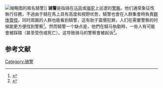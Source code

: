 [[File:Park_Police_Horse_Mounted_Unit,_San_Francisco.jpg|缩略图]]的兩名騎警]]
'''骑警'''是指骑在[[马|马背]]或[[骆驼|骆驼]]上巡逻的[[警察|警察]]。他们通常象征性執行任務，不過由于騎在馬上具有高度和視野优势，騎警也會在人群集會時負責[[群体管控|群体管控]]，同时周圍的人群也能看到騎警，这有助于震慑犯罪，人们在需要警察的时候能更方便找到警察<ref name="mounted police NYTimes">{{Cite web|title=Police Horses Are Diminished in Number, but Not Presence|url=http://cityroom.blogs.nytimes.com/2011/02/15/in-new-york-fewer-police-horses-but-still-a-strong-force/|accessdate=2012-11-15|author=Cooper|date=2011-02-15|first=Michael|work=[[New_York_Times|New York Times]]}}</ref>。然而騎警一个缺点是，他們在騎马執勤時，一些人有可能會被踩踏（甚至受伤或死亡）。这导致骑马的警察會被起诉<ref>{{cite web|url=https://www.houstonpublicmedia.org/articles/news/houston/2021/02/04/390699/houston-woman-trampled-by-horse-during-summer-protests-sues-hpd-and-city/|title=Houston Woman Trampled By Mounted Police Officer During Summer Protests Sues HPD, City|first=Lucio|last=Vasquez|date=2021-02-04|website=Houston Public Media|accessdate=2021-04-05}}</ref>。

==参考文献==
{{reflist}}

[[Category:骑警|Category:骑警]]